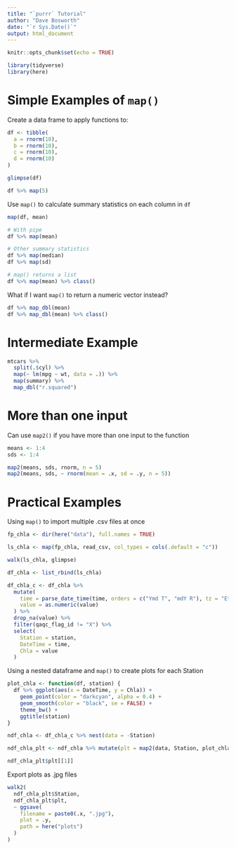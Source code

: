 ```yaml
---
title: "`purrr` Tutorial"
author: "Dave Bosworth"
date: "`r Sys.Date()`"
output: html_document
---
```


```r
knitr::opts_chunk$set(echo = TRUE)
```

```r
library(tidyverse)
library(here)
```

# Simple Examples of `map()`

Create a data frame to apply functions to:

```r
df <- tibble(
  a = rnorm(10),
  b = rnorm(10),
  c = rnorm(10),
  d = rnorm(10)
)

glimpse(df)

df %>% map(5)
```

Use `map()` to calculate summary statistics on each column in `df`

```r
map(df, mean)

# With pipe
df %>% map(mean)

# Other summary statistics
df %>% map(median)
df %>% map(sd)

# map() returns a list
df %>% map(mean) %>% class()
```

What if I want `map()` to return a numeric vector instead?

```r
df %>% map_dbl(mean)
df %>% map_dbl(mean) %>% class()
```

# Intermediate Example

```r
mtcars %>% 
  split(.$cyl) %>% 
  map(~ lm(mpg ~ wt, data = .)) %>% 
  map(summary) %>% 
  map_dbl("r.squared")
```

# More than one input

Can use `map2()` if you have more than one input to the function

```r
means <- 1:4
sds <- 1:4

map2(means, sds, rnorm, n = 5)
map2(means, sds, ~ rnorm(mean = .x, sd = .y, n = 5))
```

# Practical Examples

Using `map()` to import multiple .csv files at once

```r
fp_chla <- dir(here("data"), full.names = TRUE)

ls_chla <- map(fp_chla, read_csv, col_types = cols(.default = "c"))

walk(ls_chla, glimpse)

df_chla <- list_rbind(ls_chla)

df_chla_c <- df_chla %>% 
  mutate(
    time = parse_date_time(time, orders = c("Ymd T", "mdY R"), tz = "Etc/GMT+8"),
    value = as.numeric(value)
  ) %>% 
  drop_na(value) %>% 
  filter(qaqc_flag_id != "X") %>% 
  select(
    Station = station,
    DateTime = time,
    Chla = value
  )
```

Using a nested dataframe and `map()` to create plots for each Station

```r
plot_chla <- function(df, station) {
  df %>% ggplot(aes(x = DateTime, y = Chla)) + 
    geom_point(color = "darkcyan", alpha = 0.4) +
    geom_smooth(color = "black", se = FALSE) +
    theme_bw() +
    ggtitle(station)
}

ndf_chla <- df_chla_c %>% nest(data = -Station)

ndf_chla_plt <- ndf_chla %>% mutate(plt = map2(data, Station, plot_chla))

ndf_chla_plt$plt[[1]]
```

Export plots as .jpg files

```r
walk2(
  ndf_chla_plt$Station,
  ndf_chla_plt$plt,
  ~ ggsave(
    filename = paste0(.x, ".jpg"),
    plot = .y,
    path = here("plots")
  )
)
```

